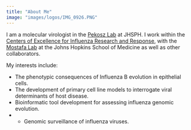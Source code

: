 ```yaml
---
title: "About Me"
image: "images/logos/IMG_0926.PNG"
---
```


I am a molecular virologist in the [Pekosz Lab](https://www.pekoszlab.com) at JHSPH. I work within the [Centers of Excellence for Influenza Research and Response](https://www.ceirr-network.org/), with the [Mostafa Lab](https://www.hopkinsmedicine.org/profiles/details/heba-mostafa) at the Johns Hopkins School of Medicine as well as other collaborators. 

My interests include:

* The phenotypic consequences of Influenza B evolution in epithelial cells. 
* The development of primary cell line models to interrogate viral determinants of host disease.
* Bioinformatic tool development for assessing influenza genomic evolution.
* * Genomic surveillance of influenza viruses.